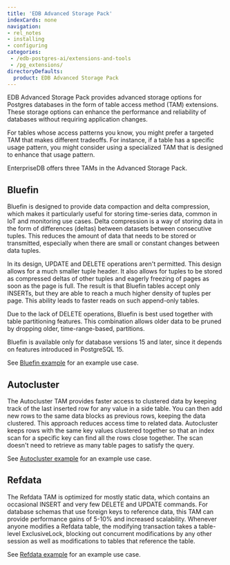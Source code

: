```yaml
---
title: 'EDB Advanced Storage Pack'
indexCards: none
navigation:
- rel_notes
- installing
- configuring
categories:
 - /edb-postgres-ai/extensions-and-tools
 - /pg_extensions/
directoryDefaults:
  product: EDB Advanced Storage Pack
---
```


EDB Advanced Storage Pack provides advanced storage options for Postgres databases in the form of table access method (TAM) extensions. These storage options can enhance the performance and reliability of databases without requiring application changes.

For tables whose access patterns you know, you might prefer a targeted TAM that makes different tradeoffs. For instance, if a table has a specific usage pattern, you might consider using a specialized TAM that is designed to enhance that usage pattern.

EnterpriseDB offers three TAMs in the Advanced Storage Pack.

## Bluefin

Bluefin is designed to provide data compaction and delta compression, which makes it particularly useful for storing time-series data, common in IoT and monitoring use cases. Delta compression is a way of storing data in the form of differences (deltas) between datasets between consecutive tuples. This reduces the amount of data that needs to be stored or transmitted, especially when there are small or constant changes between data tuples.

In its design, UPDATE and DELETE operations aren't permitted. This design allows for a much smaller tuple header. It also allows for tuples to be stored as compressed deltas of other tuples and eagerly freezing of pages as soon as the page is full. The result is that Bluefin tables accept only INSERTs, but they are able to reach a much higher density of tuples per page. This ability leads to faster reads on such append-only tables.

Due to the lack of DELETE operations, Bluefin is best used together with table partitioning features. This combination allows older data to be pruned by dropping older, time-range-based, partitions.

Bluefin is available only for database versions 15 and later, since it depends on features introduced in PostgreSQL 15.

See [Bluefin example](using/#bluefin-example) for an example use case.

## Autocluster 

The Autocluster TAM provides faster access to clustered data by keeping track of the last inserted row for any value in a side table. You can then add new rows to the same data blocks as previous rows, keeping the data clustered. This approach reduces access time to related data. Autocluster keeps rows with the same key values clustered together so that an index scan for a specific key can find all the rows close together. The scan doesn't need to retrieve as many table pages to satisfy the query.

See [Autocluster example](using/#autocluster-example) for an example use case. 

## Refdata

The Refdata TAM is optimized for mostly static data, which contains an occasional INSERT and very few DELETE and UPDATE commands. For database schemas that use foreign keys to reference data, this TAM can provide performance gains of 5-10% and increased scalability. Whenever anyone modifies a Refdata table, the modifying transaction takes a table-level ExclusiveLock, blocking out concurrent modifications by any other session as well as modifications to tables that reference the table. 

See [Refdata example](using/#refdata-example) for an example use case.
